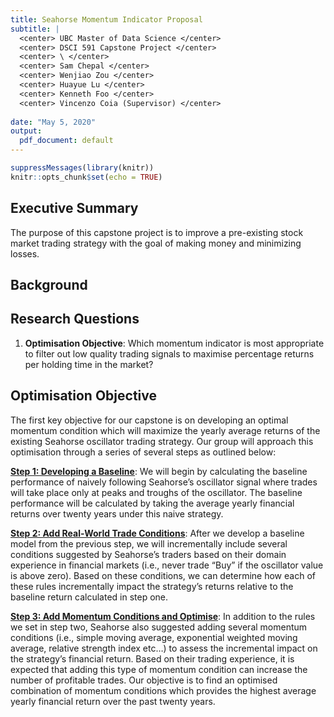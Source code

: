 ```yaml
---
title: Seahorse Momentum Indicator Proposal
subtitle: |
  <center> UBC Master of Data Science </center>
  <center> DSCI 591 Capstone Project </center>
  <center> \ </center>
  <center> Sam Chepal </center>
  <center> Wenjiao Zou </center>
  <center> Huayue Lu </center>
  <center> Kenneth Foo </center>
  <center> Vincenzo Coia (Supervisor) </center>
  
date: "May 5, 2020"
output:
  pdf_document: default
---
```


```r
suppressMessages(library(knitr))
knitr::opts_chunk$set(echo = TRUE)
```
\newpage

## Executive Summary
The purpose of this capstone project is to improve a pre-existing stock market trading strategy with the goal of making money and minimizing losses.

## Background

## Research Questions

1. __Optimisation Objective__: Which momentum indicator is most appropriate to filter out low quality trading signals to maximise percentage returns per holding time in the market?

## Optimisation Objective

The first key objective for our capstone is on developing an optimal momentum condition which will maximize the yearly average returns of the existing Seahorse oscillator trading strategy. Our group will approach this optimisation through a series of several steps as outlined below:

**<ins>Step 1: Developing a Baseline</ins>**: We will begin by calculating the baseline performance of naively following Seahorse's oscillator signal where trades will take place only at peaks and troughs of the oscillator. The baseline performance will be calculated by taking the average yearly financial returns over twenty years under this naive strategy. 

**<ins>Step 2: Add Real-World Trade Conditions</ins>**: After we develop a baseline model from the previous step, we will incrementally include several conditions suggested by Seahorse's traders based on their domain experience in financial markets (i.e., never trade "Buy" if the oscillator value is above zero). Based on these conditions, we can determine how each of these rules incrementally impact the strategy's returns relative to the baseline return calculated in step one.

**<ins>Step 3: Add Momentum Conditions and Optimise</ins>**: In addition to the rules we set in step two, Seahorse also suggested adding several momentum conditions (i.e., simple moving average, exponential weighted moving average, relative strength index etc...) to assess the incremental impact on the strategy's financial return. Based on their trading experience, it is expected that adding this type of momentum condition can increase the number of profitable trades. Our objective is to find an optimised combination of momentum conditions which provides the highest average yearly financial return over the past twenty years.
